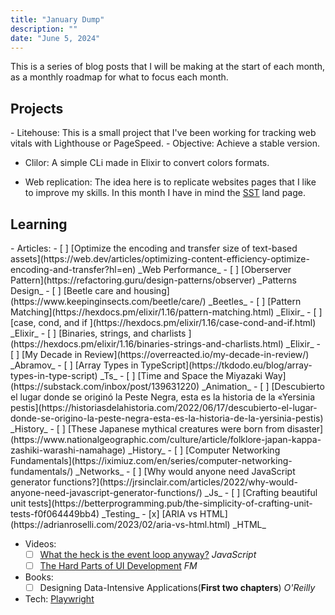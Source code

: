 ```yaml
---
title: "January Dump"
description: ""
date: "June 5, 2024"
---
```

This is a series of blog posts that I will be making at the start of each month, as a monthly roadmap for what to focus each month.

<h2 class=" text-xl">Projects</h2>
- Litehouse: This is a small project that I've been working for tracking web vitals with Lighthouse or PageSpeed. 
    - <span class="text-accent ml-4">Objective: </span>Achieve a stable version. 

- Clilor: A simple CLi made in Elixir to convert colors formats.

- Web replication: The idea here is to replicate websites pages that I like to improve my skills. In this month I have in mind the [SST](https://sst.dev/) land page.


<h2 class=" text-xl">Learning</h2>
- Articles:
   - [ ] [Optimize the encoding and transfer size of text-based assets](https://web.dev/articles/optimizing-content-efficiency-optimize-encoding-and-transfer?hl=en) _Web Performance_ 
   - [ ] [Oberserver Pattern](https://refactoring.guru/design-patterns/observer) _Patterns Design_
   - [ ] [Beetle care and housing](https://www.keepinginsects.com/beetle/care/) _Beetles_
   - [ ] [Pattern Matching](https://hexdocs.pm/elixir/1.16/pattern-matching.html) _Elixir_
   - [ ] [case, cond, and if ](https://hexdocs.pm/elixir/1.16/case-cond-and-if.html) _Elixir_
   - [ ] [Binaries, strings, and charlists ](https://hexdocs.pm/elixir/1.16/binaries-strings-and-charlists.html) _Elixir_
   - [ ] [My Decade in Review](https://overreacted.io/my-decade-in-review/) _Abramov_
   - [ ] [Array Types in TypeScript](https://tkdodo.eu/blog/array-types-in-type-script) _Ts_
   - [ ] [Time and Space the Miyazaki Way](https://substack.com/inbox/post/139631220) _Animation_
   - [ ] [Descubierto el lugar donde se originó la Peste Negra, esta es la historia de la «Yersinia pestis](https://historiasdelahistoria.com/2022/06/17/descubierto-el-lugar-donde-se-origino-la-peste-negra-esta-es-la-historia-de-la-yersinia-pestis) _History_
   - [ ] [These Japanese mythical creatures were born from disaster](https://www.nationalgeographic.com/culture/article/folklore-japan-kappa-zashiki-warashi-namahage) _History_
   - [ ] [Computer Networking Fundamentals](https://iximiuz.com/en/series/computer-networking-fundamentals/) _Networks_
   - [ ] [Why would anyone need JavaScript generator functions?](https://jrsinclair.com/articles/2022/why-would-anyone-need-javascript-generator-functions/) _Js_
   - [ ] [Crafting beautiful unit tests](https://betterprogramming.pub/the-simplicity-of-crafting-unit-tests-f0f064449bb4) _Testing_ 
   - [x] [ARIA vs HTML](https://adrianroselli.com/2023/02/aria-vs-html.html) _HTML_

- Videos:
  - [ ] [What the heck is the event loop anyway?](https://www.youtube.com/watch?v=8aGhZQkoFbQ&vl=en) _JavaScript_
  - [ ] [The Hard Parts of UI Development](https://frontendmasters.com/courses/hard-parts-ui-dev/) _FM_

- Books:
    - [ ] Designing Data-Intensive Applications(**First two chapters**) _O'Reilly_ 

- Tech: [Playwright](https://playwright.dev/)